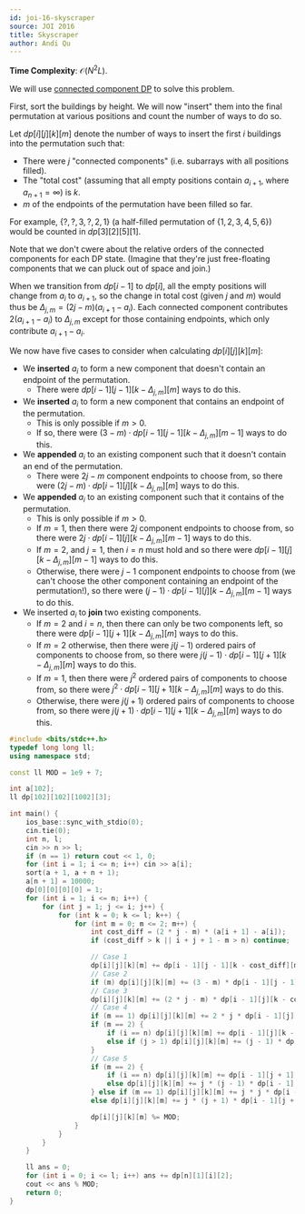 ```yaml
---
id: joi-16-skyscraper
source: JOI 2016
title: Skyscraper
author: Andi Qu
---
```


**Time Complexity**: $\mathcal O(N^2L)$.

We will use [connected component DP](https://codeforces.com/blog/entry/47764) to solve this problem.

First, sort the buildings by height. We will now "insert" them into the final permutation at various positions and count the number of ways to do so.

Let $dp[i][j][k][m]$ denote the number of ways to insert the first $i$ buildings into the permutation such that:

- There were $j$ "connected components" (i.e. subarrays with all positions filled).
- The "total cost" (assuming that all empty positions contain $a_{i + 1}$, where $a_{n + 1} = \infty$) is $k$.
- $m$ of the endpoints of the permutation have been filled so far.

For example, $\{?, ?, 3, ?, 2, 1\}$ (a half-filled permutation of $\{1, 2, 3, 4, 5, 6\}$) would be counted in $dp[3][2][5][1]$.

Note that we don't cwere about the relative orders of the connected components for each DP state. (Imagine that they're just free-floating components that we can pluck out of space and join.)

When we transition from $dp[i - 1]$ to $dp[i]$, all the empty positions will change from $a_i$ to $a_{i + 1}$, so the change in total cost (given $j$ and $m$) would thus be $\Delta_{j, m} = (2j - m)(a_{i + 1} - a_i)$. Each connected component contributes $2(a_{i + 1} - a_i)$ to $\Delta_{j, m}$ except for those containing endpoints, which only contribute $a_{i + 1} - a_i$.

We now have five cases to consider when calculating $dp[i][j][k][m]$:

- We **inserted** $a_i$ to form a new component that doesn't contain an endpoint of the permutation.
  - There were $dp[i - 1][j - 1][k - \Delta_{j, m}][m]$ ways to do this.
- We **inserted** $a_i$ to form a new component that contains an endpoint of the permutation.
  - This is only possible if $m > 0$.
  - If so, there were $(3 - m) \cdot dp[i - 1][j - 1][k - \Delta_{j, m}][m - 1]$ ways to do this.
- We **appended** $a_i$ to an existing component such that it doesn't contain an end of the permutation.
  - There were $2j - m$ component endpoints to choose from, so there were $(2j - m) \cdot dp[i - 1][j][k - \Delta_{j, m}][m]$ ways to do this.
- We **appended** $a_i$ to an existing component such that it contains of the permutation.
  - This is only possible if $m > 0$.
  - If $m = 1$, then there were $2j$ component endpoints to choose from, so there were $2j \cdot dp[i - 1][j][k - \Delta_{j, m}][m - 1]$ ways to do this.
  - If $m = 2$, and $j = 1$, then $i = n$ must hold and so there were $dp[i - 1][j][k - \Delta_{j, m}][m - 1]$ ways to do this.
  - Otherwise, there were $j - 1$ component endpoints to choose from (we can't choose the other component containing an endpoint of the permutation!), so there were $(j - 1) \cdot dp[i - 1][j][k - \Delta_{j, m}][m - 1]$ ways to do this.
- We inserted $a_i$ to **join** two existing components.
  - If $m = 2$ and $i = n$, then there can only be two components left, so there were $dp[i - 1][j + 1][k - \Delta_{j, m}][m]$ ways to do this.
  - If $m = 2$ otherwise, then there were $j(j - 1)$ ordered pairs of components to choose from, so there were $j(j - 1) \cdot dp[i - 1][j + 1][k - \Delta_{j, m}][m]$ ways to do this.
  - If $m = 1$, then there were $j^2$ ordered pairs of components to choose from, so there were $j^2 \cdot dp[i - 1][j + 1][k - \Delta_{j, m}][m]$ ways to do this.
  - Otherwise, there were $j(j + 1)$ ordered pairs of components to choose from, so there were $j(j + 1) \cdot dp[i - 1][j + 1][k - \Delta_{j, m}][m]$ ways to do this.

```cpp
#include <bits/stdc++.h>
typedef long long ll;
using namespace std;

const ll MOD = 1e9 + 7;

int a[102];
ll dp[102][102][1002][3];

int main() {
	ios_base::sync_with_stdio(0);
	cin.tie(0);
	int n, l;
	cin >> n >> l;
	if (n == 1) return cout << 1, 0;
	for (int i = 1; i <= n; i++) cin >> a[i];
	sort(a + 1, a + n + 1);
	a[n + 1] = 10000;
	dp[0][0][0][0] = 1;
	for (int i = 1; i <= n; i++) {
		for (int j = 1; j <= i; j++) {
			for (int k = 0; k <= l; k++) {
				for (int m = 0; m <= 2; m++) {
					int cost_diff = (2 * j - m) * (a[i + 1] - a[i]);
					if (cost_diff > k || i + j + 1 - m > n) continue;

					// Case 1
					dp[i][j][k][m] += dp[i - 1][j - 1][k - cost_diff][m];
					// Case 2
					if (m) dp[i][j][k][m] += (3 - m) * dp[i - 1][j - 1][k - cost_diff][m - 1];
					// Case 3
					dp[i][j][k][m] += (2 * j - m) * dp[i - 1][j][k - cost_diff][m];
					// Case 4
					if (m == 1) dp[i][j][k][m] += 2 * j * dp[i - 1][j][k - cost_diff][m - 1];
					if (m == 2) {
						if (i == n) dp[i][j][k][m] += dp[i - 1][j][k - cost_diff][m - 1];
						else if (j > 1) dp[i][j][k][m] += (j - 1) * dp[i - 1][j][k - cost_diff][m - 1];
					}
					// Case 5
					if (m == 2) {
						if (i == n) dp[i][j][k][m] += dp[i - 1][j + 1][k - cost_diff][m];
						else dp[i][j][k][m] += j * (j - 1) * dp[i - 1][j + 1][k - cost_diff][m];
					} else if (m == 1) dp[i][j][k][m] += j * j * dp[i - 1][j + 1][k - cost_diff][m];
					else dp[i][j][k][m] += j * (j + 1) * dp[i - 1][j + 1][k - cost_diff][m];

					dp[i][j][k][m] %= MOD;
				}
			}
		}
	}

	ll ans = 0;
	for (int i = 0; i <= l; i++) ans += dp[n][1][i][2];
	cout << ans % MOD;
	return 0;
}
```
